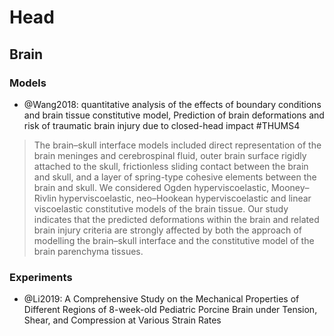 # Head


## Brain


### Models

- @Wang2018: quantitative analysis of the effects of boundary conditions and brain tissue constitutive model, Prediction of brain deformations and risk of traumatic brain injury due to closed-head impact
#THUMS4

> The brain–skull interface models included direct representation of the brain meninges and cerebrospinal fluid, outer brain surface rigidly attached to the skull, frictionless sliding contact between the brain and skull, and a layer of spring-type cohesive elements between the brain and skull. We considered Ogden hyperviscoelastic, Mooney–Rivlin hyperviscoelastic, neo–Hookean hyperviscoelastic and linear viscoelastic constitutive models of the brain tissue. Our study indicates that the predicted deformations within the brain and related brain injury criteria are strongly affected by both the approach of modelling the brain–skull interface and the constitutive model of the brain parenchyma tissues. 


### Experiments

- @Li2019: A Comprehensive Study on the Mechanical Properties of Different Regions of 8-week-old Pediatric Porcine Brain under Tension, Shear, and Compression at Various Strain Rates


